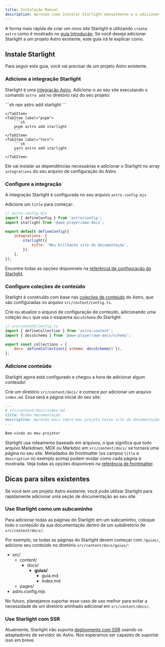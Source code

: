 ```yaml
---
title: Instalação Manual
description: Aprenda como instalar Starlight manualmente e o adicionar a um projeto Astro existente.
---
```



A forma mais rápida de criar um novo site Starlight é utilizando `create astro` como é mostrado no [guia Introdução](/pt-br/getting-started/#criando-um-novo-projeto).
Se você deseja adicionar Starlight a um projeto Astro existente, este guia irá te explicar como.

## Instale Starlight

Para seguir este guia, você vai precisar de um projeto Astro existente.

### Adicione a integração Starlight

Starlight é uma [integração Astro](https://docs.astro.build/pt-br/guides/integrations-guide/). Adicione-o ao seu site executando o comando `astro add` no diretório raiz do seu projeto:

<Tabs>
    <TabItem label="npm">
        ```sh
        npx astro add starlight
        ```

    </TabItem>
    <TabItem label="pnpm">
        ```sh
        pnpm astro add starlight
        ```
    </TabItem>
    <TabItem label="Yarn">
        ```sh
        yarn astro add starlight
        ```
    </TabItem>

</Tabs>

Ele vai instalar as dependências necessárias e adicionar o Starlight no array `integrations` do seu arquivo de configuração do Astro.

### Configure a integração

A integração Starlight é configurada no seu arquivo `astro.config.mjs`.

Adicione um `title` para começar:

```js {7-9}
// astro.config.mjs
import { defineConfig } from 'astro/config';
import starlight from '@awe-player/awe-docs';

export default defineConfig({
	integrations: [
		starlight({
			title: 'Meu brilhante site de documentação',
		}),
	],
});
```

Encontre todas as opções disponíveis na [referência de configuração do Starlight](/pt-br/reference/configuration/).

### Configure coleções de conteúdo

Starlight é construído com base nas [coleções de conteúdo](https://docs.astro.build/pt-br/guides/content-collections/) do Astro, que são configuradas no arquivo `src/content/config.ts`.

Crie ou atualize o arquivo de configuração de conteúdo, adicionando uma coleção `docs` que usa o esquema `docsSchema` do Starlight:

```js ins={3,6}
// src/content/config.ts
import { defineCollection } from 'astro:content';
import { docsSchema } from '@awe-player/awe-docs/schema';

export const collections = {
	docs: defineCollection({ schema: docsSchema() }),
};
```

### Adicione conteúdo

Starlight agora está configurado e chegou a hora de adicionar algum conteúdo!

Crie um diretório `src/content/docs/` e comece por adicionar um arquivo `index.md`.
Essa será a página inicial do seu site:

```md
---
# src/content/docs/index.md
title: Minha documentação
description: Aprenda mais sobre meu projeto nesse site de documentação construído com Starlight.
---

Bem-vindo ao meu projeto!
```

Starlight usa roteamento baseado em arquivos, o que significa que todo arquivo Markdown, MDX ou Markdoc em `src/content/docs/` se tornará uma página no seu site. Metadados do frontmatter (os campos `title` e `description` no exemplo acima) podem mudar como cada página é mostrada.
Veja todas as opções disponíveis na [referência de frontmatter](/pt-br/reference/frontmatter/).

## Dicas para sites existentes

Se você tem um projeto Astro existente, você pode utilizar Starlight para rapidamente adicionar uma seção de documentação ao seu site.

### Use Starlight como um subcaminho

Para adicionar todas as páginas do Starlight em um subcaminho, coloque todo o conteúdo da sua documentação dentro de um subdiretório de `src/content/docs/`.

Por exemplo, se todas as páginas do Starlight devem começar com `/guias/`, adicione seu conteúdo no diretório `src/content/docs/guias/`:


<FileTree>

- src/
  - content/
    - docs/
      - **guias/**
        - guia.md
        - index.md
  - pages/
- astro.config.mjs

</FileTree>

No futuro, planejamos suportar esse caso de uso melhor para evitar a necessidade de um diretório aninhado adicional em `src/content/docs/`.

### Use Starlight com SSR

Atualmente, Starlight não suporta [deployments com SSR](https://docs.astro.build/pt-br/guides/server-side-rendering/) usando os adaptadores de servidor do Astro. Nós esperamos ser capazes de suportar isso em breve.
